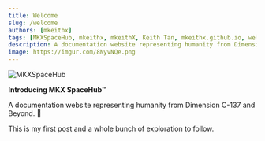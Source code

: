 ```yaml
---
title: Welcome
slug: /welcome
authors: [mkeithx]
tags: [MKXSpaceHub, mkeithx, mkeithX, Keith Tan, mkeithx.github.io, welcome]
description: A documentation website representing humanity from Dimension C-137 and beyond.
image: https://imgur.com/8NyvNQe.png
---
```


![MKXSpaceHub](https://imgur.com/8NyvNQe.png 'MKXSpaceHub')



 **Introducing MKX SpaceHub**™ 
 
 A documentation website representing humanity from Dimension C-137 and Beyond. 🚀

<!-- truncate -->

This is my first post and a whole bunch of exploration to follow.

